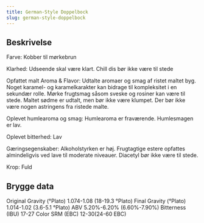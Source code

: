 ```yaml
---
title: German-Style Doppelbock
slug: german-style-doppelbock
---
```


## Beskrivelse
Farve: Kobber til mørkebrun

Klarhed: Udseende skal være klart. Chill dis bør ikke være til stede

Opfattet malt Aroma &amp; Flavor: Udtalte aromaer og smag af ristet maltet byg. Noget karamel- og karamelkarakter kan bidrage til kompleksitet i en sekundær rolle. Mørke frugtsmag såsom sveske og rosiner kan være til stede. Maltet sødme er udtalt, men bør ikke være klumpet. Der bør ikke være nogen astringens fra ristede malte.

Oplevet humlearoma og smag: Humlearoma er fraværende. Humlesmagen er lav.

Oplevet bitterhed: Lav

Gæringsegenskaber: Alkoholstyrken er høj. Frugtagtige estere opfattes almindeligvis ved lave til moderate niveauer. Diacetyl bør ikke være til stede.

Krop: Fuld



## Brygge data
Original Gravity (°Plato) 1.074-1.08 (18-19.3 °Plato)
Final Gravity  (°Plato) 1.014-1.02 (3.6-5.1 °Plato)
ABV 5.20%-6.20% (6.60%-7.90%)
Bitterness (IBU) 17-27
Color SRM (EBC) 12-30(24-60 EBC)					

